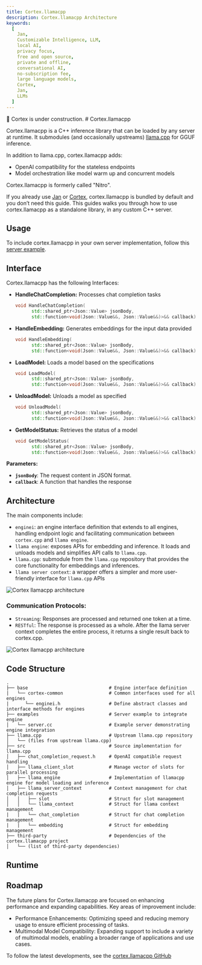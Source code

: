 ```yaml
---
title: Cortex.llamacpp
description: Cortex.llamacpp Architecture
keywords:
  [
    Jan,
    Customizable Intelligence, LLM,
    local AI,
    privacy focus,
    free and open source,
    private and offline,
    conversational AI,
    no-subscription fee,
    large language models,
    Cortex,
    Jan,
    LLMs
  ]
---
```



<Callout type="warning">
🚧 Cortex is under construction.
</Callout>
# Cortex.llamacpp

Cortex.llamacpp is a C++ inference library that can be loaded by any server at runtime. It submodules (and occasionally upstreams) [llama.cpp](https://github.com/ggerganov/llama.cpp) for GGUF inference. 

In addition to llama.cpp, cortex.llamacpp adds: 
- OpenAI compatibility for the stateless endpoints
- Model orchestration like model warm up and concurrent models

<Callout type="info">
Cortex.llamacpp is formerly called "Nitro".
</Callout>

If you already use [Jan](/docs) or [Cortex](/cortex), cortex.llamacpp is bundled by default and you don’t need this guide. This guides walks you through how to use cortex.llamacpp as a standalone library, in any custom C++ server.

## Usage

To include cortex.llamacpp in your own server implementation, follow this [server example](https://github.com/menloresearch/cortex.llamacpp/tree/main/examples/server).

## Interface

Cortex.llamacpp has the following Interfaces:

- **HandleChatCompletion:** Processes chat completion tasks
    
    ```cpp
    void HandleChatCompletion(
          std::shared_ptr<Json::Value> jsonBody,
          std::function<void(Json::Value&&, Json::Value&&)>&& callback);
    ```
    
- **HandleEmbedding:** Generates embeddings for the input data provided
    
    ```cpp
    void HandleEmbedding(
          std::shared_ptr<Json::Value> jsonBody,
          std::function<void(Json::Value&&, Json::Value&&)>&& callback);
    ```
    
- **LoadModel:** Loads a model based on the specifications
    
    ```cpp
    void LoadModel(
          std::shared_ptr<Json::Value> jsonBody,
          std::function<void(Json::Value&&, Json::Value&&)>&& callback);
    ```
    
- **UnloadModel:** Unloads a model as specified
    
    ```cpp
    void UnloadModel(
          std::shared_ptr<Json::Value> jsonBody,
          std::function<void(Json::Value&&, Json::Value&&)>&& callback);
    ```
    
- **GetModelStatus:** Retrieves the status of a model
    
    ```cpp
    void GetModelStatus(
          std::shared_ptr<Json::Value> jsonBody,
          std::function<void(Json::Value&&, Json::Value&&)>&& callback);
    ```
    
**Parameters:**

- **`jsonBody`**: The request content in JSON format.
- **`callback`**: A function that handles the response

## Architecture

The main components include:
- `enginei`: an engine interface definition that extends to all engines, handling endpoint logic and facilitating communication between `cortex.cpp` and `llama engine`.
- `llama engine`: exposes APIs for embedding and inference. It loads and unloads models and simplifies API calls to `llama.cpp`.
- `llama.cpp`: submodule from the `llama.cpp` repository that provides the core functionality for embeddings and inferences.
- `llama server context`: a wrapper offers a simpler and more user-friendly interface for `llama.cpp` APIs

![Cortex llamacpp architecture](./_assets/cortex-llamacpp-arch.png)

### Communication Protocols:

- `Streaming`: Responses are processed and returned one token at a time.
- `RESTful`: The response is processed as a whole. After the llama server context completes the entire process, it returns a single result back to cortex.cpp.

![Cortex llamacpp architecture](./_assets/cortex-llamacpp-act.png)

## Code Structure

```
.
├── base                              # Engine interface definition
|   └── cortex-common                 # Common interfaces used for all engines
|      └── enginei.h                  # Define abstract classes and interface methods for engines
├── examples                          # Server example to integrate engine
│   └── server.cc                     # Example server demonstrating engine integration
├── llama.cpp                         # Upstream llama.cpp repository
│   └── (files from upstream llama.cpp)
├── src                               # Source implementation for llama.cpp
│   ├── chat_completion_request.h     # OpenAI compatible request handling
│   ├── llama_client_slot             # Manage vector of slots for parallel processing
│   ├── llama_engine                  # Implementation of llamacpp engine for model loading and inference 
│   ├── llama_server_context          # Context management for chat completion requests
│   │   ├── slot                      # Struct for slot management
│   │   └── llama_context             # Struct for llama context management
|   |   └── chat_completion           # Struct for chat completion management
|   |   └── embedding                 # Struct for embedding management
├── third-party                       # Dependencies of the cortex.llamacpp project
│   └── (list of third-party dependencies)
```

## Runtime

## Roadmap
The future plans for Cortex.llamacpp are focused on enhancing performance and expanding capabilities. Key areas of improvement include:

- Performance Enhancements: Optimizing speed and reducing memory usage to ensure efficient processing of tasks.
- Multimodal Model Compatibility: Expanding support to include a variety of multimodal models, enabling a broader range of applications and use cases.

To follow the latest developments, see the [cortex.llamacpp GitHub](https://github.com/menloresearch/cortex.llamacpp)